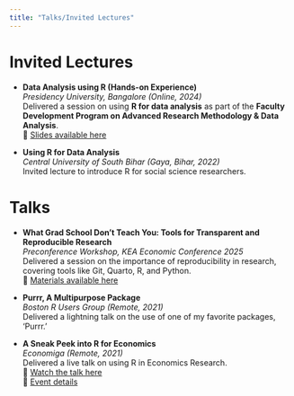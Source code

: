 ```yaml
---
title: "Talks/Invited Lectures"
---
```


# Invited Lectures

- **Data Analysis using R (Hands-on Experience)**  
  *Presidency University, Bangalore (Online, 2024)*  
  Delivered a session on using **R for data analysis** as part of the **Faculty Development Program on Advanced Research Methodology & Data Analysis**.  
  🔗 [Slides available here](https://christ-r-talk.netlify.app)

- **Using R for Data Analysis**  
  *Central University of South Bihar (Gaya, Bihar, 2022)*  
  Invited lecture to introduce R for social science researchers.

# Talks

- **What Grad School Don’t Teach You: Tools for Transparent and Reproducible Research**  
  *Preconference Workshop, KEA Economic Conference 2025*  
  Delivered a session on the importance of reproducibility in research, covering tools like Git, Quarto, R, and Python.  
  🔗 [Materials available here](https://nithinmkp.github.io/kea-talk/)

- **Purrr, A Multipurpose Package**  
  *Boston R Users Group (Remote, 2021)*  
  Delivered a lightning talk on the use of one of my favorite packages, 'Purrr.'

- **A Sneak Peek into R for Economics**  
  *Economiga (Remote, 2021)*  
  Delivered a live talk on using R in Economics Research.  
  🔗 [Watch the talk here](https://www.youtube.com/watch?v=vdD1w5_UGZs)  
  🔗 [Event details](https://www.economiga.org/econtalks/a-sneak-peek-into-r-for-economics)
